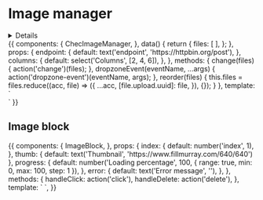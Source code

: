 
<Meta title="Form fields/Image manager" component={ChecImageManager} />

# Image manager

<details>

</details>

<Props of={ChecImageManager} />

<Preview>
  <Story name="Default">
    {{
      components: {
        ChecImageManager,
      },
      data() {
        return {
          files: [
          ],
        };
      },
      props: {
        endpoint: {
          default: text('endpoint', 'https://httpbin.org/post'),
        },
        columns: {
          default: select('Columns', [2, 4, 6]),
        },
      },
      methods: {
        change(files) {
          action('change')(files);
        },
        dropzoneEvent(eventName, ...args) {
          action('dropzone-event')(eventName, args);
        },
        reorder(files) {
          this.files = files.reduce((acc, file) => ({
            ...acc,
            [file.upload.uuid]: file,
          }), {});
        }
      },
      template: `
        <div class="p-16 flex justify-center max-w-6xl mx-auto w-full h-full bg-white py-20">
          <ChecImageManager
            footnote="PNG, JPG, & GIFS accepted"
            @reorder="reorder"
            v-model="files"
            @dropzone-event="dropzoneEvent"
            @change="change"
            :endpoint="endpoint"
            :columns="columns"
          />
        </div>`
    }}
  </Story>
</Preview>

## Image block

<Props of={ImageBlock} />

<Preview>
  <Story name="Image block">
    {{
      components: {
        ImageBlock,
      },
      props: {
        index: {
          default: number('index', 1),
        },
        thumb: {
          default: text('Thumbnail', 'https://www.fillmurray.com/640/640')
        },
        progress: {
          default: number('Loading percentage', 100, { range: true, min: 0, max: 100, step: 1 }),
        },
        error: {
          default: text('Error message', ''),
        },
      },
      methods: {
        handleClick: action('click'),
        handleDelete: action('delete'),
      },
      template: `
        <ImageBlock
          class="mx-auto w-1/4 mt-2"
          :index="index"
          :thumbnail="thumb"
          :loading="progress < 100"
          :progress="progress"
          :error="error.length > 0"
          :error-message="error"
          @click="handleClick"
          @remove="handleDelete"
        />
      `,
    }}
  </Story>
</Preview>
